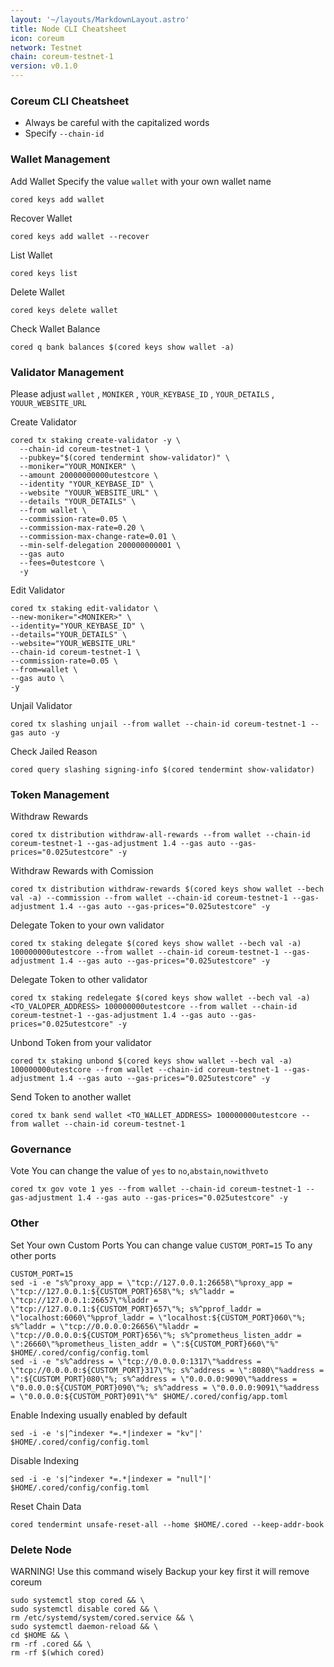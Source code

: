 ```yaml
---
layout: '~/layouts/MarkdownLayout.astro'
title: Node CLI Cheatsheet
icon: coreum
network: Testnet
chain: coreum-testnet-1
version: v0.1.0
---
```


### Coreum CLI Cheatsheet

- Always be careful with the capitalized words
- Specify `--chain-id`

### Wallet Management

Add Wallet
Specify the value `wallet` with your own wallet name

```
cored keys add wallet
```

Recover Wallet
```
cored keys add wallet --recover
```

List Wallet
```
cored keys list
```

Delete Wallet
```
cored keys delete wallet
```

Check Wallet Balance
```
cored q bank balances $(cored keys show wallet -a)
```

### Validator Management

Please adjust `wallet` , `MONIKER` , `YOUR_KEYBASE_ID` , `YOUR_DETAILS` , `YOUUR_WEBSITE_URL`

Create Validator
```
cored tx staking create-validator -y \
  --chain-id coreum-testnet-1 \
  --pubkey="$(cored tendermint show-validator)" \
  --moniker="YOUR_MONIKER" \
  --amount 20000000000utestcore \
  --identity "YOUR_KEYBASE_ID" \
  --website "YOUUR_WEBSITE_URL" \
  --details "YOUR_DETAILS" \
  --from wallet \
  --commission-rate=0.05 \
  --commission-max-rate=0.20 \
  --commission-max-change-rate=0.01 \
  --min-self-delegation 200000000001 \
  --gas auto
  --fees=0utestcore \
  -y
```

Edit Validator
```
cored tx staking edit-validator \
--new-moniker="<MONIKER>" \
--identity="YOUR_KEYBASE_ID" \
--details="YOUR_DETAILS" \
--website="YOUR_WEBSITE_URL"
--chain-id coreum-testnet-1 \
--commission-rate=0.05 \
--from=wallet \
--gas auto \
-y
```


Unjail Validator
```
cored tx slashing unjail --from wallet --chain-id coreum-testnet-1 --gas auto -y
```

Check Jailed Reason
```
cored query slashing signing-info $(cored tendermint show-validator)
```

### Token Management

Withdraw Rewards
```
cored tx distribution withdraw-all-rewards --from wallet --chain-id coreum-testnet-1 --gas-adjustment 1.4 --gas auto --gas-prices="0.025utestcore" -y
```

Withdraw Rewards with Comission
```
cored tx distribution withdraw-rewards $(cored keys show wallet --bech val -a) --commission --from wallet --chain-id coreum-testnet-1 --gas-adjustment 1.4 --gas auto --gas-prices="0.025utestcore" -y
```

Delegate Token to your own validator
```
cored tx staking delegate $(cored keys show wallet --bech val -a) 100000000utestcore --from wallet --chain-id coreum-testnet-1 --gas-adjustment 1.4 --gas auto --gas-prices="0.025utestcore" -y
```

Delegate Token to other validator
```
cored tx staking redelegate $(cored keys show wallet --bech val -a) <TO_VALOPER_ADDRESS> 100000000utestcore --from wallet --chain-id coreum-testnet-1 --gas-adjustment 1.4 --gas auto --gas-prices="0.025utestcore" -y
```

Unbond Token from your validator
```
cored tx staking unbond $(cored keys show wallet --bech val -a) 100000000utestcore --from wallet --chain-id coreum-testnet-1 --gas-adjustment 1.4 --gas auto --gas-prices="0.025utestcore" -y
```

Send Token to another wallet
```
cored tx bank send wallet <TO_WALLET_ADDRESS> 100000000utestcore --from wallet --chain-id coreum-testnet-1
```

### Governance 

Vote
You can change the value of `yes` to `no`,`abstain`,`nowithveto`

```
cored tx gov vote 1 yes --from wallet --chain-id coreum-testnet-1 --gas-adjustment 1.4 --gas auto --gas-prices="0.025utestcore" -y
```

### Other

Set Your own Custom Ports
You can change value `CUSTOM_PORT=15` To any other ports
```
CUSTOM_PORT=15
sed -i -e "s%^proxy_app = \"tcp://127.0.0.1:26658\"%proxy_app = \"tcp://127.0.0.1:${CUSTOM_PORT}658\"%; s%^laddr = \"tcp://127.0.0.1:26657\"%laddr = \"tcp://127.0.0.1:${CUSTOM_PORT}657\"%; s%^pprof_laddr = \"localhost:6060\"%pprof_laddr = \"localhost:${CUSTOM_PORT}060\"%; s%^laddr = \"tcp://0.0.0.0:26656\"%laddr = \"tcp://0.0.0.0:${CUSTOM_PORT}656\"%; s%^prometheus_listen_addr = \":26660\"%prometheus_listen_addr = \":${CUSTOM_PORT}660\"%" $HOME/.cored/config/config.toml
sed -i -e "s%^address = \"tcp://0.0.0.0:1317\"%address = \"tcp://0.0.0.0:${CUSTOM_PORT}317\"%; s%^address = \":8080\"%address = \":${CUSTOM_PORT}080\"%; s%^address = \"0.0.0.0:9090\"%address = \"0.0.0.0:${CUSTOM_PORT}090\"%; s%^address = \"0.0.0.0:9091\"%address = \"0.0.0.0:${CUSTOM_PORT}091\"%" $HOME/.cored/config/app.toml
```

Enable Indexing usually enabled by default
```
sed -i -e 's|^indexer *=.*|indexer = "kv"|' $HOME/.cored/config/config.toml
```

Disable Indexing
```
sed -i -e 's|^indexer *=.*|indexer = "null"|' $HOME/.cored/config/config.toml
```

Reset Chain Data
```
cored tendermint unsafe-reset-all --home $HOME/.cored --keep-addr-book
```

### Delete Node

WARNING! Use this command wisely 
Backup your key first it will remove coreum

```
sudo systemctl stop cored && \
sudo systemctl disable cored && \
rm /etc/systemd/system/cored.service && \
sudo systemctl daemon-reload && \
cd $HOME && \
rm -rf .cored && \
rm -rf $(which cored)
```
